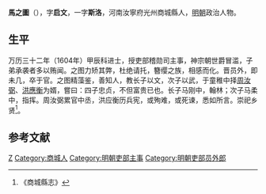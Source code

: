 {{Otheruses|other=名为马斯洛的其他人物|马斯洛}}
{{明清人物信息框
| 姓名 = 馬之圖
| 原名 =
| 圖片名稱= 
| 圖片大小 =
| 圖片說明 = 
| 最高職務 =
| 國家 = 大明 
| 爵位 =
| 籍貫 = 河南汝寧府光州商城縣
| 族裔 = 
| 字號 = 
| 諡號 =
| 出生日期 = 生年不详
| 出生地點 = <!---河南汝寧府光州商城縣--->
| 逝世日期 = 卒年不详 
| 逝世地點 =
| 墓葬 =
| 配偶 = 
| 親屬 = 
| 出身 =
* 萬曆三十二年甲辰科同進士出身
| 經歷 =
| 著作 =  
}}
'''馬之圖'''（{{bd|？||？|catIdx=}}），字'''启文'''，一字'''斯洛'''，河南汝寧府光州商城縣人，[[明朝|明朝]]政治人物。

== 生平 ==
万历三十二年（1604年）甲辰科进士，授吏部稽勋司主事，神宗朝世爵冒滥，子弟承袭者多以贿闻。之图力矫其弊，杜绝请托，簪缨之族，相感而化。晋员外，即未几，卒于官。之图精藻鉴，善知人，教长子以文，次子以武，于童稚中择[[周汝弼|周汝弼]]、[[洪應衡|洪應衡]]为婿，嘗曰：四子忠贞，不但富贵已也。长子马刚中，翰林；次子马柔中，指挥。周汝弼累官中丞，洪应衡历兵宪，或殉难，或死谏，悉如所言。崇祀乡贤<ref>《商城縣志》</ref>。

==参考文献==
{{reflist}}

{{萬曆三十二年甲辰科殿試金榜}}

{{Authority control}}

{{DEFAULTSORT:}}
[[Category:馬姓|Z]]
[[Category:商城人|Category:商城人]]
[[Category:明朝吏部主事|Category:明朝吏部主事]]
[[Category:明朝吏部员外郎|Category:明朝吏部员外郎]]